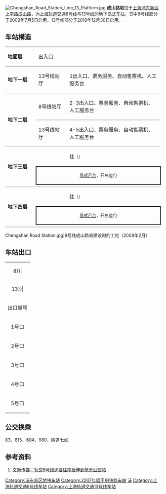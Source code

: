 {{noteTA 
|G1 =Railway}}
{{Infobox station
|name = 成山路
|eng_name = Chengshan Road
|symbol_right =
|linecolour = {{上海地铁颜色|8|yes}}
|linecolour2 = {{上海地铁颜色|13|yes}}
|image = Chengshan Road Station Line 8 Platform.jpg
|caption = 成山路站8号线站台
|other_name = 
|country = {{PRC}}
|borough = [[上海市|上海市]][[浦东新区|浦东新区]][[上钢新村街道|上钢新村街道]]与[[周家渡街道|周家渡街道]]交界
|address = [[上南路|上南路]]与[[成山路|成山路]]交叉口
|coordinates = {{coord|31|10|20|N|121|29|29|E|type:railwaystation}}
|elevation = 
|owned = [[上海申通地铁集团|上海申通地铁集团]]
|operator = [[上海地铁|上海地铁]]
|lines = {{上海地铁线路名|8|SL}}<br/>{{上海地铁线路名|13|SL}}
|distance = 
|platform = {{上海地铁线路名|8|S}}、{{上海地铁线路名|13|S}}：1個[[島式月台|島式月台]]
|tracks = 4条
|bus_routes = 
|bus_stands = 
|connections = 
|structure = 地下车站
|hall = 地下站厅
|depth = 
|levels = 
|interchange = 通道换乘
|exits = 5个
|architect = 
|architectural_style = 
|colour = 
|type = 
|status = 运营中
|code = 
|classification = 
|website = 
|built = 
|opened = {{上海地铁线路名|8|S}}：{{Start date|2009|7|5|df=y}}<br/>{{上海地铁线路名|13|S}}：{{Start date|2018|12|30|df=y}}
|closed = 
|former = 
|pass_year = 
|passengers = 
|pass_system = 
|pass_rank = 
|mpassengers = 
|trains = 
|station_hours = 
|hours = 
|first = {{collapsible list
 |title = 　
 |
{{上海地铁线路名|8|S}}
:往{{上海地铁起讫站|8|L}}：5:51
:往{{上海地铁起讫站|8|R}}：6:14
{{上海地铁线路名|13|S}}
:往{{上海地铁起讫站|13|L}}：5:55
:往{{上海地铁起讫站|13|R}}：6:21
}}
|last = {{collapsible list
 |title = 　
 |
{{上海地铁线路名|8|S}}
:往{{上海地铁起讫站|8|L}}：22:51
:往{{上海地铁起讫站|8|R}}：23:14
{{上海地铁线路名|13|S}}
:往{{上海地铁起讫站|13|L}}：22:55
:往{{上海地铁起讫站|13|R}}：23:21
}}
|adjacent = {{Adjacent stations|system=上海地铁
|line1=8|left1=耀华路|right1=杨思
|line2=13|left2=长清路|right2=东明路}}
}}
[[File:Chengshan_Road_Station_Line_13_Platform.jpg|thumb]]
'''成山路站'''位于[[上海|上海]][[浦东新区|浦东新区]][[上南路|上南路]][[成山路|成山路]]，为[[上海轨道交通8号线|上海轨道交通8号线]]与[[上海轨道交通13号线|13号线]]的地下[[岛式站台|岛式车站]]，其中8号线部分于2009年7月5日启用，13号线部分于2018年12月30日启用。

==车站構造==
{|cellspacing=0 cellpadding=3
|style="border-top:solid 1px gray;border-bottom:solid 1px gray;" width=100|'''地面层'''
|style="border-top:solid 1px gray;border-bottom:solid 1px gray;" width=100|出入口
|style="border-top:solid 1px gray;border-bottom:solid 1px gray;" width=350|
|-
|style="border-bottom:solid 1px gray;"|'''地下一层'''
|style="border-bottom:solid 1px gray;"|13号线站厅
|style="border-bottom:solid 1px gray;"|1出入口、票务服务、自动售票机、人工服务台
|-
|style="border-bottom:solid 1px gray;" rowspan=2|'''地下二层'''
|style="border-bottom:solid 1px gray;"|8号线站厅
|style="border-bottom:solid 1px gray;"|2-3出入口、票务服务、自动售票机、人工服务台
|-
|style="border-bottom:solid 1px gray;"|13号线站厅
|style="border-bottom:solid 1px gray;"|4-5出入口、票务服务、自动售票机、人工服务台
|-
|style="border-bottom:solid 1px gray;" rowspan=3|'''地下三层'''
|{{arrow|L}}
|{{上海地铁线路名|8}}往{{站|市光路}}<small>（{{站|耀华路}}）</small>
|-
|style="border-right:solid 2px black;border-left:solid 2px black;border-top:solid 2px black;border-bottom:solid 2px black;" colspan=2|<center><small>[[島式月台|島式月台]]，开左边门</small></center>
|-
|style="border-bottom:solid 1px gray;"|
|style="border-bottom:solid 1px gray;"|{{split text|{{上海地铁线路名|8}}往{{站|沈杜公路}}<small>（{{站|杨思}}）</small>|{{arrow|R}}}}
|-
|style="border-bottom:solid 1px gray;" rowspan=3|'''地下四层'''
|{{arrow|L}}
|{{上海地铁线路名|13}}往{{站|金运路}}<small>（{{站|长清路}}）</small>
|-
|style="border-right:solid 2px black;border-left:solid 2px black;border-top:solid 2px black;border-bottom:solid 2px black;" colspan=2|<center><small>[[島式月台|島式月台]]，开左边门</small></center>
|-
|style="border-bottom:solid 1px gray;"|
|style="border-bottom:solid 1px gray;"|{{split text|{{上海地铁线路名|13}}往{{站|张江路}}<small>（{{站|东明路}}）</small>|{{arrow|R}}}}
|}

<gallery>
Chengshan Road Station.jpg|8号线成山路站建设时的工地（2008年2月）
</gallery>

==车站出口==
{| class="wikitable"
|colspan=4 align="center" bgcolor={{上海地铁颜色|8}}|
|-
|colspan=4 align="center" bgcolor={{上海地铁颜色|13}}|
|-
! 出口编号 !! 建议前往目的地 !! 照片
|-
| 1号口 || [[成山路|成山路]]南侧，[[上南路|上南路]]东 || 
|-
| 2号口 || 上南路东侧，成山路南 || 
|-
| 3号口 || 上南路西侧，成山路南 ||
|-
| 4号口 || 成山路北侧，上南路东 || 
|-
| 5号口 || 成山路北侧，[[洪山路|洪山路]]西 ||
|}

==公交换乘==
83、815、[[上海公交604路|604]]、980、隧道七线

==参考资料==
#[http://topic.news365.com.cn/jjstxg_4090/200712/t20071205_1675008.htm 文新传媒：轨交8号线还要往南延伸到航天公园站]{{dead link|date=2017年12月 |bot=InternetArchiveBot |fix-attempted=yes }}

{{commons category|Chengshan Road Station}}
{{上海轨道交通8号线车站}}
{{上海轨道交通13号线车站}}

[[Category:浦东新区地铁车站|Category:浦东新区地铁车站]]
[[Category:2007年启用的铁路车站|Category:2007年启用的铁路车站]]
[[Category:以街道命名的上海軌道交通車站|浦]]
[[Category:上海轨道交通8号线车站|Category:上海轨道交通8号线车站]]
[[Category:上海轨道交通13号线车站|Category:上海轨道交通13号线车站]]